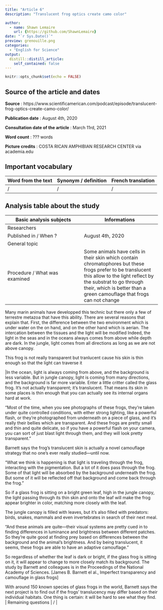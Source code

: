 ```yaml
---
title: "Article 6"
description: "Translucent frog optics create camo color"

author:
  - name: Shawn Lemaire
    url: {https://github.com/ShawnLemaire}
date: "`r Sys.Date()`"
preview: grenouille.png
categories:
  - "English for Science"
output:
  distill::distill_article:
    self_contained: false
---
```


```r
knitr::opts_chunk$set(echo = FALSE)
```

## Source of the article and dates 
**Source** : https://www.scientificamerican.com/podcast/episode/translucent-frog-optics-create-camo-color/

**Publication date** : August 4th, 2020

**Consultation date of the article** : March 11rd, 2021

**Word count** : ??? words 

**Picture credits** : COSTA RICAN AMPHIBIAN RESEARCH CENTER via academia.edu

## Important vocabulary

| Word from the text | Synonym / definition | French translation |
|-----|-----|-----|
| / | / | / |

## Analysis table about the study

| Basic analysis subjects | Informations |
|-----|-----|
| Researchers |  |
| Published in / When ? | August 4th, 2020 |
| General topic |  |
| Procedure / What was examined | Some animals have cells in their skin which contain chromatophores but these frogs prefer to be translucent this allow to the light reflect by the substrat to go through their, which is better than a green camouflage that frogs can not change

Many marin animals have developped this technic but there only a few of terrestre metazoa that have this ability. There are several reasons that explain that.
First, the difference between the two environment which is under water on the on hand, and on the other hand which is aerian. The intercation between the tissues and the light will be modified
Indeed, the light in the seas and in the oceans always comes from above while depth are dark. In the jungle, light comes from all directions as long as we are not above canopy.

This frog is not really transparent but tranlucent cause his skin is thin enough so that the light can traverse it






|In the ocean, light is always coming from above, and the background is less variable. But in jungle canopy, light is coming from many directions, and the background is far more variable. Enter a little critter called the glass frog. It’s not actually transparent; it’s translucent. That means its skin in some places is thin enough that you can actually see its internal organs hard at work. 

“Most of the time, when you see photographs of these frogs, they’re taken under quite controlled conditions, with either strong lighting, like a powerful flash, or they’re photographed from underneath on a piece of glass, and it’s really their bellies which are transparent. And these frogs are pretty small and thin and quite delicate, so if you have a powerful flash on your camera, you can sort of just blast light through them, and they will look pretty transparent.”

Barnett says the frog’s translucent skin is actually a novel camouflage strategy that no one’s ever really studied—until now.

“What we think is happening is that light is traveling through the frog, interacting with the pigmentation. But a lot of it does pass through the frog. Some of that light will be absorbed by the background underneath the frog. But some of it will be reflected off that background and come back through the frog.”  

So if a glass frog is sitting on a bright green leaf, high in the jungle canopy, the light passing through its thin skin and onto the leaf will make the frog appear brighter in color, matching more closely with the leaf.

The jungle canopy is filled with leaves, but it’s also filled with predators: birds, snakes, mammals and even invertebrates in search of their next meal. 

“And these animals are quite—their visual systems are pretty cued in to finding differences in luminance and brightness between different patches. So they’re quite good at finding prey based on differences between the background and the animal’s brightness. And by being translucent, it seems, these frogs are able to have an adaptive camouflage.”

So regardless of whether the leaf is dark or bright, if the glass frog is sitting on it, it will appear to change to more closely match its background. The study by Barnett and colleagues is in the Proceedings of the National Academy of Sciences. [James B. Barnett el al., Imperfect transparency and camouflage in glass frogs]

With around 150 known species of glass frogs in the world, Barnett says the next project is to find out if the frogs’ translucency may differ based on their individual habitats. One thing is certain: it will be hard to see what they find.
| Remaining questions | / |











